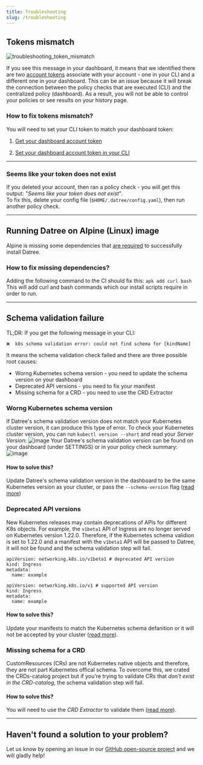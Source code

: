 ```yaml
---
title: Troubleshooting
slug: /troubleshooting
---
```


## Tokens mismatch

![troubleshooting_token_mismatch](/img/troubleshooting/1.avif)

If you see this message in your dashboard, it means that we identified there are two [account tokens](/setup/account-token) associate with your account - one in your CLI and a different one in your dashboard. This can be an issue because it will break the connection between the policy checks that are executed (CLI) and the centralized policy (dashboard). As a result, you will not be able to control your policies or see results on your history page.

### How to fix tokens mismatch?

You will need to set your CLI token to match your dashboard token:

1.  [Get your dashboard account token](/setup/account-token#1-get-your-account-token-from-the-dashboard)

2.  [Set your dashboard account token in your CLI](/setup/account-token#2-set-your-token-in-the-cli)

---

### Seems like your token does not exist

If you deleted your account, then ran a policy check - you will get this output: "_Seems like your token does not exist_".  
To fix this, delete your config file (`$HOME/.datree/config.yaml`), then run another policy check.

---

## Running Datree on Alpine (Linux) image

Alpine is missing some dependencies that [are required](https://github.com/datreeio/helm-datree/issues/22) to successfully install Datree.

### How to fix missing dependencies?

Adding the following command to the CI should fix this: `apk add curl bash`
This will add curl and bash commands which our install scripts require in order to run.

---

## Schema validation failure

TL;DR: If you get the following message in your CLI: 
```terminal
❌  k8s schema validation error: could not find schema for [kindName]  
``` 
It means the schema validation check failed and there are three possible root causes:
* Worng Kubernetes schema version - you need to update the schema version on your dashboard
* Deprecated API versions - you need to fix your manifest
* Missing schema for a CRD - you need to use the CRD Extractor

### Worng Kubernetes schema version

If Datree's schema validation version does not match your Kubernetes cluster version, it can produce this type of error.
To check your Kubernetes cluster version, you can run `kubectl version --short` and read your _Server Version_:
![image](https://user-images.githubusercontent.com/19731161/186085079-9b55a416-f185-473f-bcf3-ad6ef9bac8e3.png)
Your Datree's schema validation version can be found on your dashboard (under SETTINGS) or in your policy check summary:
![image](https://user-images.githubusercontent.com/19731161/186085584-66d8edae-b03e-4f0f-baf4-fb8ac851cb6a.png)

#### How to solve this?
Update Datree's schema validation version in the dashboard to be the same Kubernetes version as your cluster, or pass the `--schema-version` flag ([read more](https://hub.datree.io/setup/schema-validation#changing-the-default-schema-version))

### Deprecated API versions

New Kubernetes releases may contain deprecations of APIs for different K8s objects. For example, the `v1beta1` API of Ingress are no longer served on Kubernetes version 1.22.0. Therefore, if the Kubernetes schema validion is set to 1.22.0 and a manifest with the `v1beta1` API will be passed to Datree, it will not be found and the schema validation step will fail.

<Tabs>
  <TabItem value='Deprecated API version' label='Deprecated API version' default>   

    apiVersion: networking.k8s.io/v1beta1 # deprecated API version
    kind: Ingress  
    metadata:  
      name: example  
  </TabItem>
  
  <TabItem value='Valid API version' label='Valid API version'>

    apiVersion: networking.k8s.io/v1 # supported API version
    kind: Ingress
    metadata:
      name: example
  </TabItem>
</Tabs>

#### How to solve this?
Update your manifests to match the Kubernetes schema defanition or it will not be accepted by your cluster ([read more](https://kubernetes.io/docs/reference/using-api/deprecation-guide/#removed-apis-by-release)).

### Missing schema for a CRD

CustomResources (CRs) are not Kubernetes native objects and therefore, they are not part Kubernetes offical schema. To overcome this, we crated the CRDs-catalog project but if you're trying to validate CRs that _don't exist in the CRD-catalog_, the schema validation step will fail.

#### How to solve this?
You will need to use the _CRD Extractor_ to validate them ([read more](https://github.com/datreeio/CRDs-catalog#usage)).  

---

## Haven't found a solution to your problem?

Let us know by opening an issue in our [GitHub open-source project](https://github.com/datreeio/datree) and we will gladly help!
